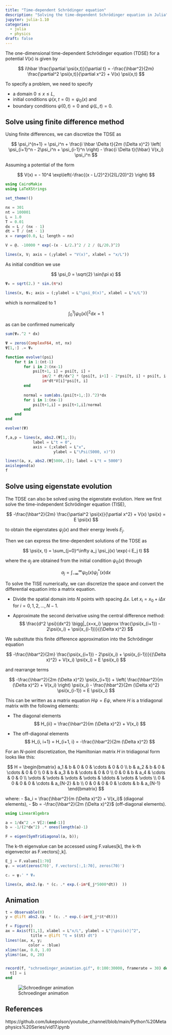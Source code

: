 ```yaml
---
title: "Time-dependent Schrödinger equation"
description: "Solving the time-dependent Schrödinger equation in Julia"
jupyter: julia-1.10
categories: 
  - julia
  - physics
draft: false
---
```


The one-dimensional time-dependent Schrödinger equation (TDSE) for a potential $V(x)$ 
is given by

$$
i\hbar \frac{\partial \psi(x,t)}{\partial t} = -\frac{\hbar^2}{2m} \frac{\partial^2 \psi(x,t)}{\partial x^2} + V(x) \psi(x,t)
$$

To specify a problem, we need to specify 

- a domain $0 \le x \le L$,
- initial conditions $\psi(x, t=0) = \psi_0(x)$ and 
- boundary conditions $\psi(0,t)=0$ and $\psi(L,t)=0$.

## Solve using finite difference method

Using finite differences, we can discretize the TDSE as

$$
\psi_i^{n+1} = \psi_i^n + 
   \frac{i \hbar \Delta t}{2m (\Delta x)^2} \left( \psi_{i+1}^n - 2\psi_i^n + \psi_{i-1}^n \right) - 
   \frac{i \Delta t}{\hbar} V(x_i) \psi_i^n
$$


Assuming a potential of the form

$$
V(x) = - 10^4 \exp\left(-\frac{(x - L/2)^2}{2(L/20)^2} \right)
$$



```julia
using CairoMakie
using LaTeXStrings

set_theme!()

nx = 301
nt = 100001
L = 1.0
T = 0.01
dx = L / (nx - 1)
dt = T / (nt - 1)
x = range(0.0, L; length = nx)

V = @. -10000 * exp(-(x - L/2.)^2 / 2 / (L/20.)^2)

lines(x, V; axis = (;ylabel = "V(x)", xlabel = "x/L"))
```

As initial condition we use 

$$
\psi_0 = \sqrt{2} \sin(\pi x)
$$

```julia
Ψ₀ = sqrt(2.) * sin.(π*x)

lines(x, Ψ₀; axis = (;ylabel = L"\psi_0(x)", xlabel = L"x/L"))
```

which is normalized to 1

$$
\int_0^1 |\psi_0(x)|^2 \mathrm{d}x = 1
$$

as can be confirmed numerically

```julia
sum(Ψ₀.^2 * dx)
```

```julia
Ψ = zeros(ComplexF64, nt, nx)
Ψ[1,:] .= Ψ₀

function evolve!(psi)
    for t in 1:(nt-1)
        for i in 2:(nx-1)
            psi[t+1, i] = psi[t, i] + 
                im/2 * dt/dx^2 * (psi[t, i+1] - 2*psi[t, i] + psi[t, i-1]) - 
                im*dt*V[i]*psi[t, i]
        end
        
        normal = sum(abs.(psi[t+1,:]).^2)*dx
        for i in 1:(nx-1)
            psi[t+1,i] = psi[t+1,i]/normal
        end
    end
end

evolve!(Ψ)
```

```julia
f,a,p = lines(x, abs2.(Ψ[1,:]); 
            label = L"t = 0", 
            axis = (;xlabel = L"x",
                     ylabel = L"\Psi(5000, x)"))

lines!(a, x, abs2.(Ψ[5000,:]); label = L"t = 5000")
axislegend(a)
f
```

## Solve using eigenstate evolution

The TDSE can also be solved using the eigenstate evolution.
Here we first solve the time-independent Schrödinger equation (TISE),

$$
-\frac{\hbar^2}{2m} \frac{\partial^2 \psi(x)}{\partial x^2} + V(x) \psi(x) = E \psi(x)
$$


to obtain the eigenstates $\psi_j(x)$ and their energy levels $E_j$.

Then we can express the time-dependent solutions of the TDSE as

$$
\psi(x, t) = \sum_{j=0}^\infty a_j \psi_j(x) \exp(-i E_j t)
$$

where the $a_j$ are obtained from the initial condition $\psi_0(x)$ through

$$
a_j = \int_{-\infty}^{\infty} \psi_0(x) \psi_j^*(x) \mathrm{d}x
$$



To solve the TISE numerically, we can discretize the space and convert the differential equation into a matrix equation.

- Divide the spatial domain into $N$ points with spacing $\Delta x$. Let $x_i = x_0 + i\Delta x$ for $i = 0, 1, 2, \ldots, N-1$.

- Approximate the second derivative using the central difference method:
   $$ 
   \frac{d^2 \psi}{dx^2} \bigg|_{x=x_i} \approx \frac{\psi(x_{i+1}) - 2\psi(x_i) + \psi(x_{i-1})}{(\Delta x)^2} 
   $$


We substitute this finite difference approximation into the Schrödinger equation

$$
 -\frac{\hbar^2}{2m} \frac{\psi(x_{i+1}) - 2\psi(x_i) + \psi(x_{i-1})}{(\Delta x)^2} + V(x_i) \psi(x_i) = E \psi(x_i) 
$$

and rearrange terms

$$ 
-\frac{\hbar^2}{2m (\Delta x)^2} \psi(x_{i+1}) + \left( \frac{\hbar^2}{m (\Delta x)^2} + V(x_i) \right) \psi(x_i) - \frac{\hbar^2}{2m (\Delta x)^2} \psi(x_{i-1}) = E \psi(x_i) 
$$


This can be written as a matrix equation $H \psi = E \psi$, where $H$ is a tridiagonal matrix with the following elements:

- The diagonal elements
  $$ 
  H_{ii} = \frac{\hbar^2}{m (\Delta x)^2} + V(x_i) 
  $$

- The off-diagonal elements
  $$ 
  H_{i, i+1} = H_{i+1, i} = -\frac{\hbar^2}{2m (\Delta x)^2} 
  $$


For an $N$-point discretization, the Hamiltonian matrix $H$ in tridiagonal form looks like this:

$$
H = \begin{bmatrix}
a_1 & b & 0 & 0 & \cdots & 0 & 0 \\
b & a_2 & b & 0 & \cdots & 0 & 0 \\
0 & b & a_3 & b & \cdots & 0 & 0 \\
0 & 0 & b & a_4 & \cdots & 0 & 0 \\
\vdots & \vdots & \vdots & \vdots & \ddots & \vdots & \vdots \\
0 & 0 & 0 & 0 & \cdots & a_{N-2} & b \\
0 & 0 & 0 & 0 & \cdots & b & a_{N-1}
\end{bmatrix}
$$

where:
- $a_i = \frac{\hbar^2}{m (\Delta x)^2} + V(x_i)$ (diagonal elements),
- $b = -\frac{\hbar^2}{2m (\Delta x)^2}$ (off-diagonal elements).



```julia
using LinearAlgebra

a = 1/dx^2 .+ V[2:(end-1)]
b = -1/(2*dx^2) .* ones(length(a)-1)

F = eigen(SymTridiagonal(a, b));
```

The k-th eigenvalue can be accessed using F.values[k], the k-th eigenvector as F.vectors[:,k].

```julia
E_j = F.values[1:70]
ψⱼ = vcat(zeros(70)', F.vectors[:,1:70], zeros(70)')

cⱼ = ψⱼ' * Ψ₀

lines(x, abs2.(ψⱼ * (cⱼ .* exp.(-im*E_j*5000*dt))  )) 
```

## Animation

```julia

t = Observable(0)
y = @lift abs2.(ψⱼ * (cⱼ .* exp.(-im*E_j*$t*dt)))

f = Figure()
ax = Axis(f[1,1], xlabel = L"x/L", ylabel = L"|\psi(x)|^2",
           title = @lift "t = $($t) dt")
lines!(ax, x, y;
          color = :blue)
xlims!(ax, 0.0, 1.0)
ylims!(ax, 0, 20)


record(f, "schroedinger_animation.gif", 0:100:30000, framerate = 30) do i 
  t[] = i  
end

```

![Schroedinger animation](schroedinger_animation.gif)


## References

https://github.com/lukepolson/youtube_channel/blob/main/Python%20Metaphysics%20Series/vid17.ipynb